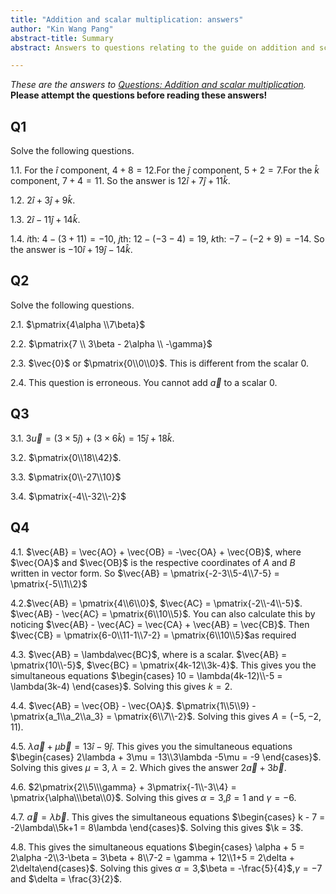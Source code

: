 ```yaml
---
title: "Addition and scalar multiplication: answers"
author: "Kin Wang Pang"
abstract-title: Summary
abstract: Answers to questions relating to the guide on addition and scalar multiplication.

---
```


*These are the answers to [Questions: Addition and scalar multiplication](qs-additionandscalarmultiplication.qmd).* **Please attempt the questions before reading these answers!**

## Q1 {-}

Solve the following questions.

1.1. For the $\hat{i}$ component, $4 + 8 = 12$.For the $\hat{j}$ component, $5 + 2 = 7$.For the $\hat{k}$ component, $7 + 4 = 11$. So the answer is $12\hat{i} + 7\hat{j} + 11\hat{k}$.

1.2. $2\hat{i} + 3\hat{j} + 9\hat{k}$.

1.3. $2\hat{i} - 11\hat{j} + 14\hat{k}$.

1.4. $i$th: $4- (3+11) = -10$, $j$th: $12- (-3-4) = 19$, $k$th: $-7-(-2+9) = -14$. So the answer is $-10\hat{i} + 19\hat{j} -14\hat{k}$.

## Q2 {-}

Solve the following questions.

2.1. $\pmatrix{4\alpha \\7\beta}$

2.2. $\pmatrix{7 \\ 3\beta - 2\alpha \\ -\gamma}$

2.3. $\vec{0}$ or $\pmatrix{0\\0\\0}$. This is different from the scalar $0$.

2.4. This question is erroneous. You cannot add $\vec{a}$ to a scalar $0$.

## Q3{-}

3.1. $3\vec{u} = (3\times5\hat{j}) + (3\times6\hat{k}) = 15\hat{j} + 18\hat{k}$.

3.2. $\pmatrix{0\\18\\42}$.

3.3. $\pmatrix{0\\-27\\10}$

3.4. $\pmatrix{-4\\-32\\-2}$

## Q4 {-}

4.1. $\vec{AB} = \vec{AO} + \vec{OB} = -\vec{OA} + \vec{OB}$, where $\vec{OA}$ and $\vec{OB}$ is the respective coordinates of $A$ and $B$ written in vector form. So $\vec{AB} = \pmatrix{-2-3\\5-4\\7-5} = \pmatrix{-5\\1\\2}$

4.2.$\vec{AB} = \pmatrix{4\\6\\0}$, $\vec{AC} = \pmatrix{-2\\-4\\-5}$. $\vec{AB} - \vec{AC} = \pmatrix{6\\10\\5}$. You can also calculate this by noticing $\vec{AB} - \vec{AC} = \vec{CA} + \vec{AB} = \vec{CB}$. Then $\vec{CB} = \pmatrix{6-0\\11-1\\7-2} = \pmatrix{6\\10\\5}$as required

4.3. $\vec{AB} = \lambda\vec{BC}$, where \lambda is a scalar. $\vec{AB} = \pmatrix{10\\-5}$, $\vec{BC} = \pmatrix{4k-12\\3k-4}$. This gives you the simultaneous equations $\begin{cases} 10 = \lambda(4k-12)\\-5 = \lambda(3k-4) \end{cases}$. Solving this gives $k = 2$.

4.4. $\vec{AB} = \vec{OB} - \vec{OA}$. $\pmatrix{1\\5\\9} - \pmatrix{a_1\\a_2\\a_3} = \pmatrix{6\\7\\-2}$. Solving this gives $A = (-5,-2,11)$.

4.5. $\lambda \vec{a} + \mu \vec{b} = 13\hat{i} -9\hat{j}$. This gives you the simultaneous equations $\begin{cases} 2\lambda + 3\mu = 13\\3\lambda -5\mu = -9 \end{cases}$. Solving this gives $\mu = 3$, $\lambda = 2$. Which gives the answer $2\vec{a} + 3\vec{b}$.

4.6. $2\pmatrix{2\\5\\\gamma} + 3\pmatrix{-1\\-3\\4} = \pmatrix{\alpha\\\beta\\0}$. Solving this gives $\alpha = 3$,$\beta = 1$ and $\gamma = -6$.

4.7. $\vec{a} = \lambda \vec{b}$. This gives the simultaneous equations $\begin{cases} k - 7 = -2\lambda\\5k+1 = 8\lambda \end{cases}$. Solving this gives $\k = 3$.

4.8. This gives the simultaneous equations $\begin{cases} \alpha + 5 = 2\alpha -2\\3-\beta = 3\beta + 8\\7-2 = \gamma + 12\\1+5 = 2\delta + 2\delta\end{cases}$. Solving this gives $\alpha = 3$,$\beta = -\frac{5}{4}$,$\gamma = -7$ and $\delta = \frac{3}{2}$.


